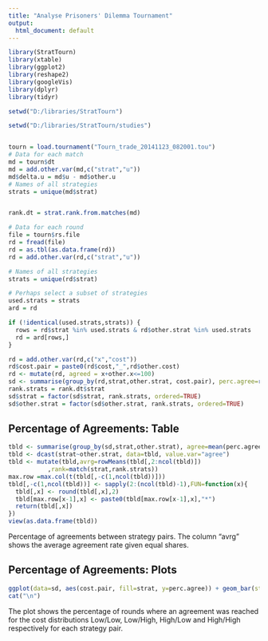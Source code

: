 ```yaml
---
title: "Analyse Prisoners' Dilemma Tournament"
output:
  html_document: default
---
```


```r
library(StratTourn)
library(xtable)
library(ggplot2)
library(reshape2)
library(googleVis)
library(dplyr)
library(tidyr)
```

```r
setwd("D:/libraries/StratTourn")

setwd("D:/libraries/StratTourn/studies")


tourn = load.tournament("Tourn_trade_20141123_082001.tou")
# Data for each match
md = tourn$dt
md = add.other.var(md,c("strat","u"))
md$delta.u = md$u - md$other.u
# Names of all strategies
strats = unique(md$strat)


rank.dt = strat.rank.from.matches(md)

# Data for each round
file = tourn$rs.file
rd = fread(file)
rd = as.tbl(as.data.frame(rd))
rd = add.other.var(rd,c("strat","u"))

# Names of all strategies
strats = unique(rd$strat)

# Perhaps select a subset of strategies
used.strats = strats
ard = rd

if (!identical(used.strats,strats)) {
  rows = rd$strat %in% used.strats & rd$other.strat %in% used.strats
  rd = ard[rows,]
}
```
```r
rd = add.other.var(rd,c("x","cost"))
rd$cost.pair = paste0(rd$cost,"_",rd$other.cost)
rd <- mutate(rd, agreed = x+other.x<=100)
sd <- summarise(group_by(rd,strat,other.strat, cost.pair), perc.agree=round(mean(agreed)*100,2))
rank.strats = rank.dt$strat
sd$strat = factor(sd$strat, rank.strats, ordered=TRUE)
sd$other.strat = factor(sd$other.strat, rank.strats, ordered=TRUE)
```

## Percentage of Agreements: Table
```r
tbld <- summarise(group_by(sd,strat,other.strat), agree=mean(perc.agree))
tbld <- dcast(strat~other.strat, data=tbld, value.var="agree")
tbld <- mutate(tbld,avrg=rowMeans(tbld[,2:ncol(tbld)])
           ,rank=match(strat,rank.strats))
max.row =max.col(t(tbld[,-c(1,ncol(tbld))]))
tbld[,-c(1,ncol(tbld))] <- sapply(2:(ncol(tbld)-1),FUN=function(x){
  tbld[,x] <- round(tbld[,x],2)
  tbld[max.row[x-1],x] <- paste0(tbld[max.row[x-1],x],"*")
  return(tbld[,x])
})
view(as.data.frame(tbld))
```
Percentage of agreements between strategy pairs. The column "avrg" shows the average agreement rate given equal shares.

## Percentage of Agreements: Plots

```r
ggplot(data=sd, aes(cost.pair, fill=strat, y=perc.agree)) + geom_bar(stat="identity") +facet_grid(other.strat~strat)
cat("\n")
```

The plot shows the percentage of rounds where an agreement was reached for the cost distributions Low/Low, Low/High, High/Low and High/High respectively for each strategy pair.
